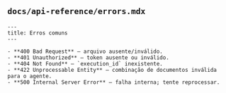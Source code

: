
## `docs/api-reference/errors.mdx`
```mdx
---
title: Erros comuns
---

- **400 Bad Request** — arquivo ausente/inválido.
- **401 Unauthorized** — token ausente ou inválido.
- **404 Not Found** — `execution_id` inexistente.
- **422 Unprocessable Entity** — combinação de documentos inválida para o agente.
- **500 Internal Server Error** — falha interna; tente reprocessar.
